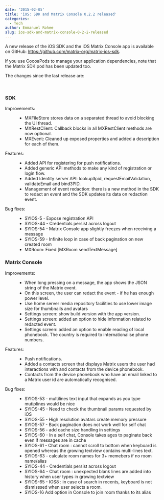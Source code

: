 ```yaml
---
date: '2015-02-05'
title: 'iOS: SDK and Matrix Console 0.2.2 released'
categories:
  - Tech
author: Emmanuel Rohee
slug: ios-sdk-and-matrix-console-0-2-2-released
---
```


A new release of the iOS SDK and the iOS Matrix Console app is available on GitHub: <a title="https://github.com/matrix-org/matrix-ios-sdk" href="https://github.com/matrix-org/matrix-ios-sdk">https://github.com/matrix-org/matrix-ios-sdk</a>.

If you use CocoaPods to manage your application dependencies, note that the Matrix SDK pod has been updated too.

The changes since the last release are:

&nbsp;
<h3>SDK</h3>
<dl><dt>Improvements:</dt><dd>
<ul>
	<li>MXFileStore stores data on a separated thread to avoid blocking the UI thread.</li>
	<li>MXRestClient: Callback blocks in all MXRestClient methods are now optional.</li>
	<li>MXEvent: Cleaned up exposed properties and added a description for each of them.</li>
</ul>
</dd><dt>Features:</dt><dd>
<ul>
	<li>Added API for registering for push notifications.</li>
	<li>Added generic API methods to make any kind of registration or login flow.</li>
	<li>Added Identity server API: lookup3pid, requestEmailValidation, validateEmail and bind3PID.</li>
	<li>Management of event redaction: there is a new method in the SDK to redact an event and the SDK updates its data on redaction event.</li>
</ul>
</dd><dt>Bug fixes:</dt><dd>
<ul>
	<li>SYIOS-5 - Expose registration API</li>
	<li>SYIOS-44 - Credentials persist across logout</li>
	<li>SYIOS-54 - Matrix Console app slightly freezes when receiving a message</li>
	<li>SYIOS-59 - Infinite loop in case of back pagination on new created room</li>
	<li>MXRoom: Fixed [MXRoom sendTextMessage]</li>
</ul>
</dd></dl>
<h3><a id="user-content-matrix-console" class="anchor" href="https://github.com/matrix-org/matrix-ios-sdk/blob/master/CHANGES.rst#matrix-console"></a>Matrix Console</h3>
<dl><dt>Improvements:</dt><dd>
<ul>
	<li>When long pressing on a message, the app shows the JSON string of the Matrix event.</li>
	<li>On this screen, the user can redact the event - if he has enough power level.</li>
	<li>Use home server media repository facilities to use lower image size for thumbnails and avatars</li>
	<li>Settings screen: show build version with the app version.</li>
	<li>Settings screen: added an option to hide information related to redacted event.</li>
	<li>Settings screen: added an option to enable reading of local phonebook. The country is required to internationalise phone numbers.</li>
</ul>
</dd><dt>Features:</dt><dd>
<ul>
	<li>Push notifications.</li>
	<li>Added a contacts screen that displays Matrix users the user had interactions with and contacts from the device phonebook.</li>
	<li>Contacts from the device phonebook who have an email linked to a Matrix user id are automatically recognised.</li>
</ul>
</dd><dt>Bug fixes:</dt><dd>
<ul>
	<li>SYIOS-53 - multilines text input that expands as you type mutiplines would be nice</li>
	<li>SYIOS-45 - Need to check the thumbnail params requested by iOS</li>
	<li>SYIOS-55 - High resolution avatars create memory pressure</li>
	<li>SYIOS-57 - Back pagination does not work well for self chat</li>
	<li>SYIOS-56 - add cache size handling in settings</li>
	<li>SYIOS-60 - In a self chat, Console takes ages to paginate back even if messages are in cache</li>
	<li>SYIOS-61 - Chat room : cannot scroll to bottom when keyboard is opened whereas the growing textview contains multi-lines text.</li>
	<li>SYIOS-63 - calculate room names for 3+ memebers if no room name/alias</li>
	<li>SYIOS-44 - Credentials persist across logout</li>
	<li>SYIOS-64 - Chat room : unexpected blank lines are added into history when user types in growing textview</li>
	<li>SYIOS-65 - IOS8 : in case of search in recents, keyboard is not dismisssed when user selects a room.</li>
	<li>SYIOS-16 Add option in Console to join room thanks to its alias</li>
</ul>
</dd></dl>